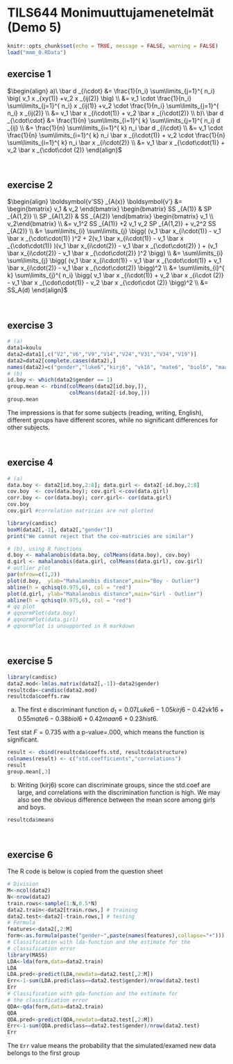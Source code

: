 # TILS644 Monimuuttujamenetelmät (Demo 5)

```r
knitr::opts_chunk$set(echo = TRUE, message = FALSE, warning = FALSE)
load("mmm_0.RData")

```

## exercise 1 

$\begin{align} a)\ \bar d _{i\cdot}   &=  \frac{1}{n_i} \sum\limits_{j=1}^{ n_i}   \big( v_1 x _{xy(1)} +v_2 x _{ij(2)}  \big) \\ &= v_1 \cdot \frac{1}{n_i} \sum\limits_{j=1}^{ n_i}   x _{ij(1)} +v_2 \cdot \frac{1}{n_i} \sum\limits_{j=1}^{ n_i}   x _{ij(2)}     \\ &= v_1 \bar x _{i\cdot(1)} + v_2 \bar x _{i\cdot(2)} \\ b)\  \bar d _{\cdot\cdot}  &=  \frac{1}{n} \sum\limits_{i=1}^{ k}  \sum\limits_{j=1}^{ n_i}  d _{ij} \\ &=  \frac{1}{n} \sum\limits_{i=1}^{ k} n_i \bar d _{i\cdot} \\ &=    v_1 \cdot \frac{1}{n} \sum\limits_{i=1}^{ k}  n_i \bar x _{i\cdot(1)}  + v_2 \cdot \frac{1}{n} \sum\limits_{i=1}^{ k}  n_i \bar x _{i\cdot(2)} \\ &=  v_1 \bar x _{\cdot\cdot(1)} + v_2 \bar x _{\cdot\cdot (2)}  \end{align}$

<br>

## exercise 2


$\begin{align} \boldsymbol{v'SS} _{A(x)} \boldsymbol{v'}  &= \begin{bmatrix} v_1 & v_2 \end{bmatrix} \begin{bmatrix}  SS _{A(1)}  & SP _{A(1,2)} \\ SP _{A(1,2)}  & SS _{A(2)}  \end{bmatrix}  \begin{bmatrix} v_1 \\ v_2\end{bmatrix}  \\ &=  v_1^2 SS _{A(1)} +2 v_1 v_2 SP _{A(1,2)}  + v_2^2 SS _{A(2)} \\ &=  \sum\limits_{i} \sum\limits_{j}  \bigg( (v_1 \bar x_{i\cdot(1)} - v_1 \bar x _{\cdot\cdot(1)}  )^2 + 2(v_1 \bar x_{i\cdot(1)} - v_1 \bar x _{\cdot\cdot(1)}  )(v_1 \bar x_{i\cdot(2)} - v_1 \bar x _{\cdot\cdot(2)}  ) + (v_1 \bar x_{i\cdot(2)} - v_1 \bar x _{\cdot\cdot(2)}  )^2 \bigg)  \\ &=  \sum\limits_{i} \sum\limits_{j}  \bigg( (v_1 \bar x_{i\cdot(1)} - v_1 \bar x _{\cdot\cdot(1)}  + v_1 \bar x_{i\cdot(2)} - v_1 \bar x _{\cdot\cdot(2)}   \bigg)^2  \\ &=  \sum\limits_{i}^{ k}  \sum\limits_{j}^{ n_i}   \bigg(  v_1 \bar x _{i\cdot(1)} + v_2 \bar x _{i\cdot (2)} -  v_1 \bar x _{\cdot\cdot(1)} - v_2 \bar x _{\cdot\cdot (2)}    \bigg)^2 \\ &=  SS_A(d)  \end{align}$ 

<br>

## exercise 3

```r

# (a)
data1=koulu
data2=data1[,c("V2","V6","V9","V14","V24","V31","V34","V19")]
data2=data2[complete.cases(data2),]
names(data2)=c("gender","luke6","kirj6", "vk16", "mate6", "biol6", "maan6", "hist6")
# (b)
id.boy <- which(data2$gender == 1)
group.mean <- rbind(colMeans(data2[id.boy,]),
                    colMeans(data2[-id.boy,]))
group.mean
``` 

The impressions is that for some subjects (reading, writing, English), different groups have different scores, while no significant differences for other subjects.

<br>

## exercise 4

```r
# (a)
data.boy <- data2[id.boy,2:8]; data.girl <- data2[-id.boy,2:8]
cov.boy  <- cov(data.boy); cov.girl <-cov(data.girl)
corr.boy <- cor(data.boy); corr.girl<- cor(data.girl)
cov.boy
cov.girl #correlation matricies are not plotted

library(candisc)
boxM(data2[,-1], data2[,"gender"])
print("We cannot reject that the cov-matricies are similar")

# (b), using R functions 
d.boy <- mahalanobis(data.boy, colMeans(data.boy), cov.boy)
d.girl <- mahalanobis(data.girl, colMeans(data.girl), cov.girl)
# outlier plot
par(mfrow=c(1,2))
plot(d.boy,  ylab="Mahalanobis distance",main="Boy - Outlier")
abline(h = qchisq(0.975,6), col = "red")
plot(d.girl, ylab="Mahalanobis distance",main="Girl - Outlier")
abline(h = qchisq(0.975,6), col = "red")
# qq plot
# qqnormPlot(data.boy)
# qqnormPlot(data.girl)
# qqnormPlot is unsupported in R markdown
``` 

<br>

## exercise 5

```r
library(candisc)
data2.mod<-lm(as.matrix(data2[,-1])~data2$gender)
resultcda<-candisc(data2.mod)
resultcda$coeffs.raw
``` 

(a) The first e discriminant function $d_1 = 0.07Luke 6 -1.05 kirj6 -0.42 vk16 + 0.55 mate6-0.38 biol6 + 0.42 maan6 + 0.23 hist6$.
 
Test stat $F=0.735$ with a p-value=.000, which means the function is significant.

```r
result <- cbind(resultcda$coeffs.std, resultcda$structure)
colnames(result) <- c("std.coefficients","correlations")
result
group.mean[,3]
``` 

(b) Writing (kirj6) score can discriminate groups, since the std.coef are large, and correlations with the discrimination function is high. We may also see the obvious difference between the mean score among girls and boys.

```r
resultcda$means
``` 

<br>

## exercise 6

The R code is below is copied from the question sheet

```r
# Division
M<-ncol(data2)
N<-nrow(data2)
train.rows<-sample(1:N,0.5*N)
data2.train<-data2[train.rows,] # training
data2.test<-data2[-train.rows,] # testing
# Formula
features<-data2[,2:M]
form<-as.formula(paste("gender~",paste(names(features),collapse="+")))
# Classification with lda-function and the estimate for the
# classification error
library(MASS)
LDA<-lda(form,data=data2.train)
LDA
LDA.pred<-predict(LDA,newdata=data2.test[,2:M])
Err<-1-sum(LDA.pred$class==data2.test$gender)/nrow(data2.test)
Err
# Classification with qda-function and the estimate for
# the classification error
QDA<-qda(form,data=data2.train)
QDA
QDA.pred<-predict(QDA,newdata=data2.test[,2:M])
Err<-1-sum(QDA.pred$class==data2.test$gender)/nrow(data2.test)
Err
```

The <code>Err</code> value means the probability that the simulated/examed new data belongs to the first group 